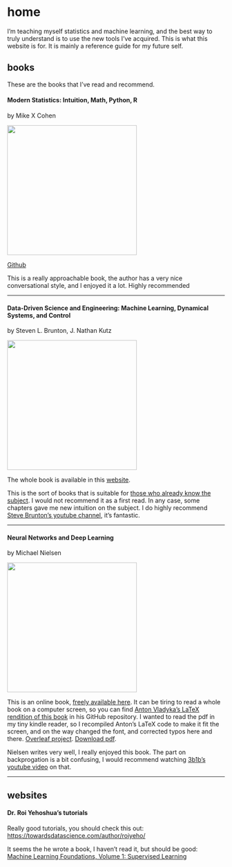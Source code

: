 # home {.unnumbered}

I'm teaching myself statistics and machine learning, and the best way to truly understand is to use the new tools I've acquired. This is what this website is for. It is mainly a reference guide for my future self.

## books

These are the books that I've read and recommend.


#### Modern Statistics: Intuition, Math, Python, R  
by Mike X Cohen

![](/archive/images/modern_statistics_mike_x_cohen.jpg){height=300px}  

[Github](https://github.com/mikexcohen/statistics_book)

This is a really approachable book, the author has a very nice conversational style, and I enjoyed it a lot. Highly recommended

---

#### Data-Driven Science and Engineering: Machine Learning, Dynamical Systems, and Control  
by Steven L. Brunton, J. Nathan Kutz

![](/archive/images/data-driven-brunton-kutz.jpg){height=300px}  

The whole book is available in this [website](https://www.databookuw.com/).

This is the sort of books that is suitable for [those who already know the subject](https://aperiodical.com/wp-content/uploads/2022/05/FTBdMZ5XsAAeq8C.png){target="_blank"}. I would not recommend it as a first read. In any case, some chapters gave me new intuition on the subject. I do highly recommend [Steve Brunton's youtube channel](https://www.youtube.com/@Eigensteve/playlists){target="_blank"}, it's fantastic.

---

#### Neural Networks and Deep Learning  
by Michael Nielsen

![](/archive/images/nielsen-neuralnetworksanddeeplearning.png){height=300px}  

This is an online book, [freely available here](http://neuralnetworksanddeeplearning.com/index.html){target="_blank"}.
It can be tiring to read a whole book on a computer screen, so you can find [Anton Vladyka's LaTeX rendition of this book](https://github.com/antonvladyka/neuralnetworksanddeeplearning.com.pdf){target="_blank"} in his GitHub repository. I wanted to read the pdf in my tiny kindle reader, so I recompiled Anton's LaTeX code to make it fit the screen, and on the way changed the font, and corrected typos here and there. [Overleaf project](https://www.overleaf.com/read/hdmntcghxqym#98d001){target="_blank"}. [Download pdf](/archive/deep_learning.pdf){target="_blank"}.

Nielsen writes very well, I really enjoyed this book. The part on backprogation is a bit confusing, I would recommend watching [3b1b's youtube video](https://youtu.be/Ilg3gGewQ5U?si=MvCRV8oDI_WvW5EH){target="_blank"} on that.

---

## websites

#### Dr. Roi Yehoshua's tutorials

Really good tutorials, you should check this out:  
<https://towardsdatascience.com/author/roiyeho/>

It seems the he wrote a book, I haven't read it, but should be good:  
[Machine Learning Foundations, Volume 1: Supervised Learning](https://www.oreilly.com/library/view/machine-learning-foundations/9780135337851/)